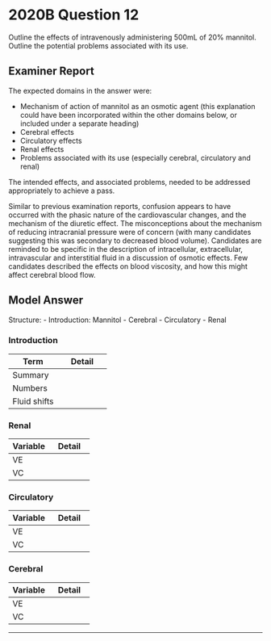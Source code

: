 # 2020B Question 12 

Outline the effects of intravenously administering 500mL of 20% mannitol. Outline the potential problems associated with its use.


## Examiner Report

The expected domains in the answer were:

* Mechanism of action of mannitol as an osmotic agent (this explanation could have been incorporated within the other domains below, or included under a separate heading)
* Cerebral effects
* Circulatory effects
* Renal effects
* Problems associated with its use (especially cerebral, circulatory and renal)


The intended effects, and associated problems, needed to be addressed appropriately to achieve a pass.


Similar to previous examination reports, confusion appears to have occurred with the phasic nature of the cardiovascular changes, and the mechanism of the diuretic effect. The misconceptions about the mechanism of reducing intracranial pressure were of concern (with many candidates suggesting this was secondary to decreased blood volume). Candidates are reminded to be specific in the description of intracellular, extracellular, intravascular and interstitial fluid in a discussion of osmotic effects. Few candidates described the effects on blood viscosity, and how this might affect cerebral blood flow.

## Model Answer

Structure:
- Introduction: Mannitol
- Cerebral
- Circulatory
- Renal

### Introduction


|Term|Detail|
| -- | -- |
|Summary|<p>- Large (182g.mol^-1^) and polar hence does not cross cell membranes including blood-brain barrier</p><p>- Substance derived from mannose, a monosaccharide</p><p>- Uses: Emergency reduction in ICP, osmotic diuresis</p>|
|Numbers|<p>- 20% Mannitol → 200mg/mL –> 1100mOsmol/L (cf. plasma 290mOsmol/L)</p><p>- 20% 500mL = 550moSmoles</p>|
|Fluid shifts|<p>- Volume expansion phase (VE): ↑ 500mL plasma volume, ↑ plasma osmolality → Contraction of ICF</p><p>- Volume contraction phase (VC): Osmotic diuresis, ↓ plasma volume</p>|

### Renal


|Variable|Detail|
| -- | -- |
|VE|<p>Direct:</p><p>- Mannitol freely filtered, not reabsorbed, not secreted</p><p>- ↑ Tonicity of glomerular filtrate → Impairment of proximal tubular reabsorption (most important effect)</p><p>- ↑ Renal plasma flow rate, washout of medullary interstitium</p><p>- ↑ Urine flow rate (osmotic drag)</p><br><p>Compensation:</p><p>- ↑ Na^+^/K^+^ exchange in distal nephron due to high flow rate</p>|
|VC|<p>Direct:</p><p>- ↓ GFR if MAP ≤70 (failed autoregulation)</p><p>Compensation:</p><p>- ↑ Na^+^/K^+^ exchange in distal nephron: Due to aldosterone</p>|

### Circulatory


|Variable|Detail|
| -- | -- |
|VE|<p>Direct:</p><p>- ↑ Preload → Risk of APO</p><br><p>Compensation:</p><p>- ANP: ↑ RA stretch → ↑ Release → Diuresis, natriuresis</p>|
|VC|<p>Direct:</p><p>- ↓ Preload → ↓ CO, ↓ MAP, ↓ Organ perfusion → Lactic acidosis if severe</p><p>- Vascular irritation</p><br><p>Compensation:</p><p>- RAAS: ↓ MAP → ↑ Renin/angiotensin 2/aldosterone → ↑ Na^+^ and H~2~O reabsorption, vasoconstriction</p><p>- ADH: ↓ Blood volume (if 10%) → ↑ Release → ↑ H~2~O reabsorption</p><p>- SNS: ↓ Blood vol → ↑ Release → Vasoconstriction, ↑ CO</p>|

### Cerebral


|Variable|Detail|
| -- | -- |
|VE|<p>- Osmotic dehydration</p><p>- Hence ↓ brain volume, ↓ ICP</p>|
|VC|<p>- Production of idiogenic osmoles (glycine, glutamine, taurine, inositol etc.)</p><p>- Hence risk of rebound cerebral oedema</p>|


--- 

